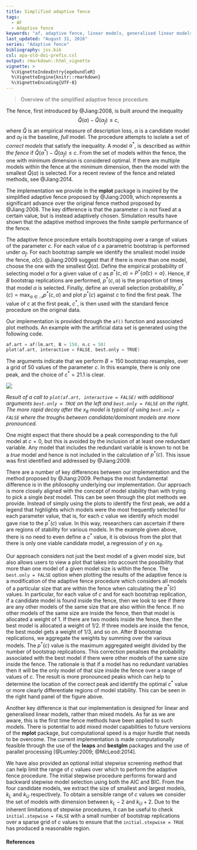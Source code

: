 ```yaml
---
title: Simplified adaptive fence
tags:
  - AF
  - Adaptive fence
keywords: "af, adaptive fence, linear models, generalised linear models"
last_updated: "August 31, 2016"
series: "Adaptive fence"
bibliography: jss.bib
csl: apa-old-doi-prefix.csl
output: rmarkdown::html_vignette
vignette: >
  %\VignetteIndexEntry{egebundleR}
  %\VignetteEngine{knitr::rmarkdown}
  %\VignetteEncoding{UTF-8}
---
```


> Overview of the simplified adaptive fence procedure.

The fence, first introduced by @Jiang:2008, is built around the inequality 
$$\hat{Q}(\alpha) - \hat{Q}(\alpha_{f}) \leq c,$$ 
where $\hat Q$ is an empirical measure of description loss, $\alpha$ is a candidate model and $\alpha_{f}$ is the baseline, _full_ model.  The procedure attempts to isolate a set of _correct models_ that satisfy the inequality.  A model $\alpha^*$, is described as _within the fence_ if $\hat{Q}(\alpha^*) - \hat{Q}(\alpha_{f}) \leq c$. From the set of models within the fence, the one with minimum dimension is considered optimal. If there are multiple models within the fence at the minimum dimension, then the model with the smallest $\hat{Q}(\alpha)$ is selected.  For a recent review of the fence and related methods, see @Jiang:2014.

The implementation we provide in the **mplot** package is inspired by the simplified adaptive fence proposed by @Jiang:2009, which represents a significant advance over the original fence method proposed by @Jiang:2008.  The key difference is that the parameter $c$ is not fixed at a certain value, but is instead adaptively chosen.  Simulation results have shown that the adaptive method improves the finite sample performance of the fence.

The adaptive fence procedure entails bootstrapping over a range of values of the parameter $c$.  For each value of $c$ a parametric bootstrap is performed under $\alpha_f$.  For each bootstrap sample we identify the smallest model inside the fence, $\hat{\alpha}(c)$. @Jiang:2009 suggest that if there is more than one model, choose the one with the smallest $\hat{Q}(\alpha)$.  Define the  empirical probability of selecting model $\alpha$ for a given value of $c$ as $p^*(c,\alpha)=P^*\{\hat{\alpha}(c)=\alpha\}$.  Hence, if $B$ bootstrap replications are performed, $p^*(c,\alpha)$ is the proportion of times that model $\alpha$ is selected.  Finally, define an overall selection probability, $p^*(c)=\max_{\alpha\in\mathcal{A}}p^*(c,\alpha)$ and plot $p^*(c)$ against $c$ to find the first peak. The value of $c$ at the first peak, $c^*$, is then used with the standard fence procedure on the original data.

Our implementation is provided through the `af()` function and associated plot methods. An example with the artificial data set is generated using the following code.

```s
af.art = af(lm.art, B = 150, n.c = 50)
plot(af.art, interactive = FALSE, best.only = TRUE)
```

The arguments indicate that we perform $B = 150$ bootstrap resamples, over a grid of $50$ values of the parameter $c$. In this example, there is only one peak, and the choice of $c^*=21.1$ is clear.


<div id="fig:plot.af">
<img src="images/artafboTF.png">

</div>
*Result of a call to `plot(af.art, interactive = FALSE)` with additional arguments `best.only = TRUE` on the left and `best.only = FALSE` on the right.  The more rapid decay after the $x_8$ model is typical of using `best.only = FALSE` where the troughs between candidate/dominant models are more pronounced.*

One might expect that there should be a peak corresponding to the full model at $c=0$, but this is avoided by the inclusion of at least one redundant variable.  Any model that includes the redundant variable is known to not be a _true_ model and hence is not included in the calculation of $p^*(c)$.  This issue was first identified and addressed by @Jiang:2009.

There are a number of key differences between our implementation and the method proposed by @Jiang:2009.  Perhaps the most fundamental difference is in the philosophy underlying our implementation.  Our approach is more closely aligned with the concept of model stability than with trying to pick a single _best_ model.  This can be seen through the plot methods we provide.  Instead of simply using the plots to identify the first peak, we add a legend that highlights which models were the most frequently selected for each parameter value, that is, for each $c$ value we identify which model gave rise to the $p^*(c)$ value.   In this way, researchers can ascertain if there are regions of stability for various models.  In the example given above, there is no need to even define a $c^*$ value, it is obvious from the plot that there is only one viable candidate model, a regression of $y$ on $x_8$.

Our approach considers not just the best model of a given model size, but also allows users to view a plot that takes into account the possibility that more than one model of a given model size is within the fence.  The `best.only = FALSE` option when plotting the results of the adaptive fence is a modification of the adaptive fence procedure which considers all models of a particular size that are within the fence when calculating the $p^*(c)$ values. In particular, for each value of $c$ and for each bootstrap replication, if a candidate model is found inside the fence, then we look to see if there are any other models of the same size that are also within the fence. If no other models of the same size are inside the fence, then that model is allocated a weight of 1. If there are two models inside the fence, then the best model is allocated a weight of 1/2. If three models are inside the fence, the best model gets a weight of 1/3, and so on. After $B$ bootstrap replications, we aggregate the weights by summing over the various models. The $p^*(c)$ value is the maximum aggregated weight divided by the number of bootstrap replications. This correction penalises the probability associated with the best model if there were other models of the same size inside the fence. The rationale is that if a model has no redundant variables then it will be the only model of that size inside the fence over a range of values of $c$. The result is more pronounced peaks which can help to determine the location of the correct peak and identify the optimal $c^*$ value or more clearly differentiate regions of model stability.  This can be seen in the right hand panel of the figure above.

Another key difference is that our implementation is designed for linear and generalised linear models, rather than mixed models.  As far as we are aware, this is the first time fence methods have been applied to such models.  There is potential to add mixed model capabilities to future versions of the **mplot** package, but computational speed is a major hurdle that needs to be overcome.  The current implementation is made computationally feasible through the use of the **leaps** and **bestglm** packages and the use of parallel processing  [@Lumley:2009; @McLeod:2014].

We have also provided an optional initial stepwise screening method that can help limit the range of $c$ values over which to perform the adaptive fence procedure.  The initial stepwise procedure performs forward and backward stepwise model selection using both the AIC and BIC.  From the four candidate models, we extract the size of smallest and largest models, $k_L$ and $k_U$ respectively.  To obtain a sensible range of $c$ values we consider the set of models with dimension between $k_L-2$ and $k_U+2$.  Due to the inherent limitations of stepwise procedures, it can be useful to check `initial.stepwise = FALSE` with a small number of bootstrap replications over a sparse grid of $c$ values to ensure that the `initial.stepwise = TRUE` has produced a reasonable region.


#### References